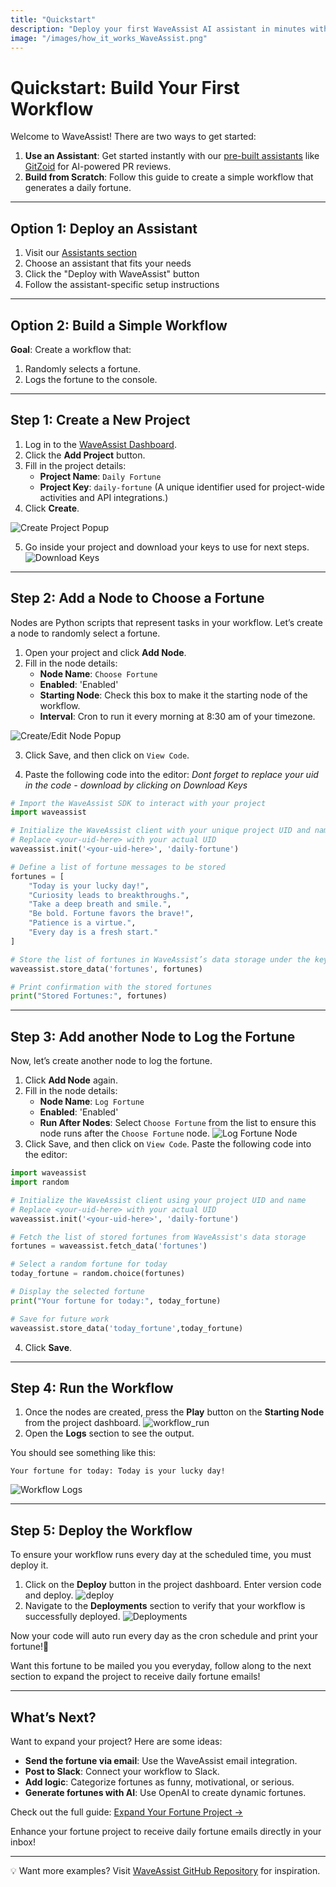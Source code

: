 ```yaml
---
title: "Quickstart"
description: "Deploy your first WaveAssist AI assistant in minutes with our step-by-step guide."
image: "/images/how_it_works_WaveAssist.png"
---
```


# Quickstart: Build Your First Workflow

Welcome to WaveAssist! There are two ways to get started:

1. **Use an Assistant**: Get started instantly with our [pre-built assistants](/api-reference/assistants) like [GitZoid](/api-reference/assistants/gitzoid) for AI-powered PR reviews.
2. **Build from Scratch**: Follow this guide to create a simple workflow that generates a daily fortune.

---

## Option 1: Deploy an Assistant

1. Visit our [Assistants section](/api-reference/assistants)
2. Choose an assistant that fits your needs
3. Click the "Deploy with WaveAssist" button
4. Follow the assistant-specific setup instructions

---

## Option 2: Build a Simple Workflow

**Goal**: Create a workflow that:

1. Randomly selects a fortune.
2. Logs the fortune to the console.

---

## Step 1: Create a New Project

1. Log in to the [WaveAssist Dashboard](https://app.waveassist.io).
2. Click the **Add Project** button.
3. Fill in the project details:
   - **Project Name**: `Daily Fortune`
   - **Project Key**: `daily-fortune` (A unique identifier used for project-wide activities and API integrations.)
4. Click **Create**.

<Frame caption="Create a New Project">
	<img src="/images/create_project_popup.png" alt="Create Project Popup" />
</Frame>

5. Go inside your project and download your keys to use for next steps.
   <Frame caption="Download Keys">
   	<img src="/images/download-keys.png" alt="Download Keys" />
   </Frame>

---

## Step 2: Add a Node to Choose a Fortune

Nodes are Python scripts that represent tasks in your workflow. Let’s create a node to randomly select a fortune.

1. Open your project and click **Add Node**.
2. Fill in the node details:
   - **Node Name**: `Choose Fortune`
   - **Enabled**: 'Enabled'
   - **Starting Node**: Check this box to make it the starting node of the workflow.
   - **Interval**: Cron to run it every morning at 8:30 am of your timezone.

<Frame caption="Create and Edit Node">
	<img src="/images/create_edit_node.png" alt="Create/Edit Node Popup" />
</Frame>

3. Click Save, and then click on `View Code`.

4. Paste the following code into the editor: _Dont forget to replace your uid in the code - download by clicking on Download Keys_

```python
# Import the WaveAssist SDK to interact with your project
import waveassist

# Initialize the WaveAssist client with your unique project UID and name
# Replace <your-uid-here> with your actual UID
waveassist.init('<your-uid-here>', 'daily-fortune')

# Define a list of fortune messages to be stored
fortunes = [
    "Today is your lucky day!",
    "Curiosity leads to breakthroughs.",
    "Take a deep breath and smile.",
    "Be bold. Fortune favors the brave!",
    "Patience is a virtue.",
    "Every day is a fresh start."
]

# Store the list of fortunes in WaveAssist’s data storage under the key 'fortunes'
waveassist.store_data('fortunes', fortunes)

# Print confirmation with the stored fortunes
print("Stored Fortunes:", fortunes)
```

---

## Step 3: Add another Node to Log the Fortune

Now, let’s create another node to log the fortune.

1. Click **Add Node** again.
2. Fill in the node details:
   - **Node Name**: `Log Fortune`
   - **Enabled**: 'Enabled'
   - **Run After Nodes**: Select `Choose Fortune` from the list to ensure this node runs after the `Choose Fortune` node.
     <Frame caption="Log Fortune Node">
     	<img src="/images/log_fortune_node.png" alt="Log Fortune Node" />
     </Frame>
3. Click Save, and then click on `View Code`. Paste the following code into the editor:

```python
import waveassist
import random

# Initialize the WaveAssist client using your project UID and name
# Replace <your-uid-here> with your actual UID
waveassist.init('<your-uid-here>', 'daily-fortune')

# Fetch the list of stored fortunes from WaveAssist's data storage
fortunes = waveassist.fetch_data('fortunes')

# Select a random fortune for today
today_fortune = random.choice(fortunes)

# Display the selected fortune
print("Your fortune for today:", today_fortune)

# Save for future work
waveassist.store_data('today_fortune',today_fortune)
```

4. Click **Save**.

---

## Step 4: Run the Workflow

1. Once the nodes are created, press the **Play** button on the **Starting Node** from the project dashboard.
   <Frame caption="Log Fortune Node">
   	<img src="/images/workflow_run.png" alt="workflow_run" />
   </Frame>
2. Open the **Logs** section to see the output.

You should see something like this:

```
Your fortune for today: Today is your lucky day!
```

<Frame caption="Workflow Log Output">
	<img src="/images/logs.png" alt="Workflow Logs" />
</Frame>

---

## Step 5: Deploy the Workflow

To ensure your workflow runs every day at the scheduled time, you must deploy it.

1. Click on the **Deploy** button in the project dashboard. Enter version code and deploy.
   <Frame caption="Deploy">
   	<img src="/images/deploy.png" alt="deploy" />
   </Frame>
2. Navigate to the **Deployments** section to verify that your workflow is successfully deployed.
   <Frame caption="Deployments">
   	<img src="/images/deployment.png" alt="Deployments" />
   </Frame>

Now your code will auto run every day as the cron schedule and print your fortune!🎉

Want this fortune to be mailed you you everyday, follow along to the next section to expand the project to receive daily fortune emails!

---

## What’s Next?

Want to expand your project? Here are some ideas:

- **Send the fortune via email**: Use the WaveAssist email integration.
- **Post to Slack**: Connect your workflow to Slack.
- **Add logic**: Categorize fortunes as funny, motivational, or serious.
- **Generate fortunes with AI**: Use OpenAI to create dynamic fortunes.

Check out the full guide: [Expand Your Fortune Project →](./whats-next)

<Card title="Expand Your Fortune Project" icon="arrow-right" href="./whats-next">
	Enhance your fortune project to receive daily fortune emails directly in your inbox!
</Card>

---

💡 Want more examples? Visit [WaveAssist GitHub Repository](https://github.com/WaveAssist/waveassist) for inspiration.
